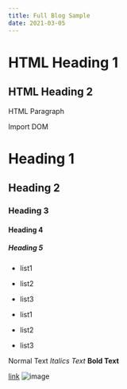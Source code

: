```yaml
---
title: Full Blog Sample
date: 2021-03-05
---
```


<h1>HTML Heading 1</h1> <h2>HTML Heading 2</h2> <p>HTML Paragraph</p>


<Typography>Import DOM</Typography>

# Heading 1

## Heading 2

### Heading 3

#### Heading 4

##### Heading 5

- list1

- list2

- list3

<!---->

- list1

- list2

- list3

Normal Text _Italics Text_ **Bold Text**

[link](https://v2.docusaurus.io/) ![image](https://v2.docusaurus.io/)
